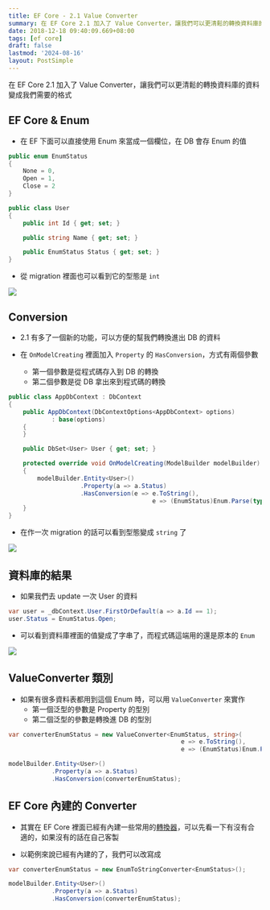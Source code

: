 ```yaml
---
title: EF Core - 2.1 Value Converter
summary: 在 EF Core 2.1 加入了 Value Converter，讓我們可以更清鬆的轉換資料庫的資料變成我們需要的格式
date: 2018-12-18 09:40:09.669+08:00
tags: [ef core]
draft: false
lastmod: '2024-08-16'
layout: PostSimple
---
```


在 EF Core 2.1 加入了 Value Converter，讓我們可以更清鬆的轉換資料庫的資料變成我們需要的格式

## EF Core & Enum

- 在 EF 下面可以直接使用 Enum 來當成一個欄位，在 DB 會存 Enum 的值

```csharp
public enum EnumStatus
{
    None = 0,
    Open = 1,
    Close = 2
}

public class User
{
    public int Id { get; set; }

    public string Name { get; set; }

    public EnumStatus Status { get; set; }
}
```

- 從 migration 裡面也可以看到它的型態是 `int`

![](https://image.cashwu.com/404.webp)

## Conversion

- 2.1 有多了一個新的功能，可以方便的幫我們轉換進出 DB 的資料

- 在 `OnModelCreating` 裡面加入 `Property` 的 `HasConversion`，方式有兩個參數
  - 第一個參數是從程式碼存入到 DB 的轉換
  - 第二個參數是從 DB 拿出來到程式碼的轉換

```csharp
public class AppDbContext : DbContext
{
    public AppDbContext(DbContextOptions<AppDbContext> options)
            : base(options)
    {
    }

    public DbSet<User> User { get; set; }

    protected override void OnModelCreating(ModelBuilder modelBuilder)
    {
        modelBuilder.Entity<User>()
                    .Property(a => a.Status)
                    .HasConversion(e => e.ToString(),
                                        e => (EnumStatus)Enum.Parse(typeof(EnumStatus), e));
    }
}
```

- 在作一次 migration 的話可以看到型態變成 `string` 了

![](https://image.cashwu.com/404.webp)

## 資料庫的結果

- 如果我們去 update 一次 User 的資料

```csharp
var user = _dbContext.User.FirstOrDefault(a => a.Id == 1);
user.Status = EnumStatus.Open;
```

- 可以看到資料庫裡面的值變成了字串了，而程式碼這端用的還是原本的 `Enum`

![](https://image.cashwu.com/404.webp)

## ValueConverter 類別

- 如果有很多資料表都用到這個 Enum 時，可以用 `ValueConverter` 來實作
  - 第一個泛型的參數是 Property 的型別
  - 第二個泛型的參數是轉換進 DB 的型別

```csharp
var converterEnumStatus = new ValueConverter<EnumStatus, string>(
												e => e.ToString(),
												e => (EnumStatus)Enum.Parse(typeof(EnumStatus), e));

modelBuilder.Entity<User>()
            .Property(a => a.Status)
            .HasConversion(converterEnumStatus);
```

## EF Core 內建的 Converter

- 其實在 EF Core 裡面已經有內建一些常用的[轉換器](https://docs.microsoft.com/zh-tw/ef/core/modeling/value-conversions#built-in-converters)，可以先看一下有沒有合適的，如果沒有的話在自己客製

- 以範例來說已經有內建的了，我們可以改寫成

```csharp
var converterEnumStatus = new EnumToStringConverter<EnumStatus>();

modelBuilder.Entity<User>()
            .Property(a => a.Status)
            .HasConversion(converterEnumStatus);
```
